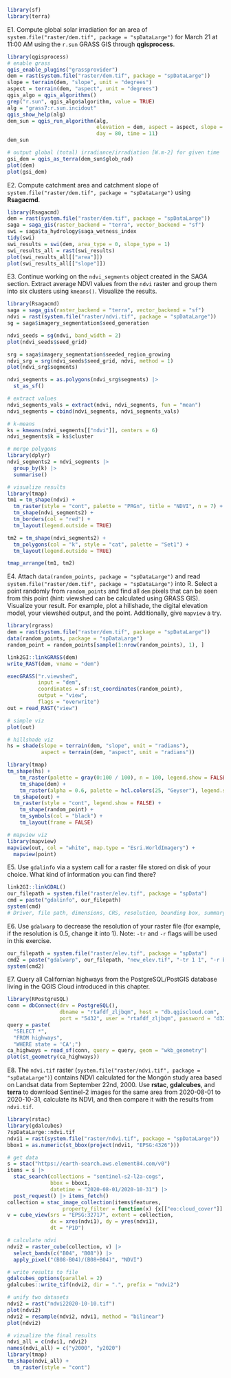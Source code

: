 ```r
library(sf)
library(terra)
```

<!-- qgisprocess 1-3 -->
E1. Compute global solar irradiation for an area of `system.file("raster/dem.tif", package = "spDataLarge")` for March 21 at 11:00 AM using the `r.sun` GRASS GIS through **qgisprocess**.

```r
library(qgisprocess)
# enable grass
qgis_enable_plugins("grassprovider")
dem = rast(system.file("raster/dem.tif", package = "spDataLarge"))
slope = terrain(dem, "slope", unit = "degrees")
aspect = terrain(dem, "aspect", unit = "degrees")
qgis_algo = qgis_algorithms()
grep("r.sun", qgis_algo$algorithm, value = TRUE)
alg = "grass7:r.sun.incidout"
qgis_show_help(alg)
dem_sun = qgis_run_algorithm(alg,
                             elevation = dem, aspect = aspect, slope = slope,
                             day = 80, time = 11)
dem_sun

# output global (total) irradiance/irradiation [W.m-2] for given time
gsi_dem = qgis_as_terra(dem_sun$glob_rad)
plot(dem)
plot(gsi_dem)
```

<!-- sagagis 1 -->
E2. Compute catchment area\index{catchment area} and catchment slope of `system.file("raster/dem.tif", package = "spDataLarge")` using **Rsagacmd**.

```r
library(Rsagacmd)
dem = rast(system.file("raster/dem.tif", package = "spDataLarge"))
saga = saga_gis(raster_backend = "terra", vector_backend = "sf")
swi = saga$ta_hydrology$saga_wetness_index
tidy(swi)
swi_results = swi(dem, area_type = 0, slope_type = 1)
swi_results_all = rast(swi_results)
plot(swi_results_all[["area"]])
plot(swi_results_all[["slope"]])
```

E3. Continue working on the `ndvi_segments` object created in the SAGA section.
Extract average NDVI values from the `ndvi` raster and group them into six clusters using `kmeans()`. 
Visualize the results.

```r
library(Rsagacmd)
saga = saga_gis(raster_backend = "terra", vector_backend = "sf")
ndvi = rast(system.file("raster/ndvi.tif", package = "spDataLarge"))
sg = saga$imagery_segmentation$seed_generation

ndvi_seeds = sg(ndvi, band_width = 2)
plot(ndvi_seeds$seed_grid)

srg = saga$imagery_segmentation$seeded_region_growing
ndvi_srg = srg(ndvi_seeds$seed_grid, ndvi, method = 1)
plot(ndvi_srg$segments)

ndvi_segments = as.polygons(ndvi_srg$segments) |> 
  st_as_sf()

# extract values
ndvi_segments_vals = extract(ndvi, ndvi_segments, fun = "mean")
ndvi_segments = cbind(ndvi_segments, ndvi_segments_vals)

# k-means
ks = kmeans(ndvi_segments[["ndvi"]], centers = 6)
ndvi_segments$k = ks$cluster

# merge polygons
library(dplyr)
ndvi_segments2 = ndvi_segments |> 
  group_by(k) |> 
  summarise()

# visualize results
library(tmap)
tm1 = tm_shape(ndvi) +
  tm_raster(style = "cont", palette = "PRGn", title = "NDVI", n = 7) + 
  tm_shape(ndvi_segments2) +
  tm_borders(col = "red") +
  tm_layout(legend.outside = TRUE)

tm2 = tm_shape(ndvi_segments2) +
  tm_polygons(col = "k", style = "cat", palette = "Set1") +
  tm_layout(legend.outside = TRUE)

tmap_arrange(tm1, tm2)
```

<!-- rgrass 1 -->
E4. Attach `data(random_points, package = "spDataLarge")` and read `system.file("raster/dem.tif", package = "spDataLarge")` into R.
Select a point randomly from `random_points` and find all `dem` pixels that can be seen from this point (hint: viewshed\index{viewshed} can be calculated using GRASS GIS).
Visualize your result.
For example, plot a hillshade\index{hillshade}, the digital elevation model\index{digital elevation model}, your viewshed\index{viewshed} output, and the point.
Additionally, give `mapview` a try.

```r
library(rgrass)
dem = rast(system.file("raster/dem.tif", package = "spDataLarge"))
data(random_points, package = "spDataLarge")
random_point = random_points[sample(1:nrow(random_points), 1), ]

link2GI::linkGRASS(dem)
write_RAST(dem, vname = "dem")

execGRASS("r.viewshed",
          input = "dem", 
          coordinates = sf::st_coordinates(random_point),
          output = "view",
          flags = "overwrite")
out = read_RAST("view")

# simple viz
plot(out)

# hillshade viz
hs = shade(slope = terrain(dem, "slope", unit = "radians"), 
           aspect = terrain(dem, "aspect", unit = "radians"))

library(tmap)
tm_shape(hs) +
	tm_raster(palette = gray(0:100 / 100), n = 100, legend.show = FALSE) +
	tm_shape(dem) +
	tm_raster(alpha = 0.6, palette = hcl.colors(25, "Geyser"), legend.show = FALSE) +
  tm_shape(out) +
  tm_raster(style = "cont", legend.show = FALSE) +
	tm_shape(random_point) +
	tm_symbols(col = "black") +
	tm_layout(frame = FALSE)

# mapview viz
library(mapview)
mapview(out, col = "white", map.type = "Esri.WorldImagery") +
  mapview(point)
```

<!-- gdal 1-2 -->
E5. Use `gdalinfo` via a system call for a raster\index{raster} file stored on disk of your choice.
What kind of information you can find there?

```r
link2GI::linkGDAL()
our_filepath = system.file("raster/elev.tif", package = "spData")
cmd = paste("gdalinfo", our_filepath)
system(cmd)
# Driver, file path, dimensions, CRS, resolution, bounding box, summary statistics
```

E6. Use `gdalwarp` to decrease the resolution of your raster file (for example, if the resolution is 0.5, change it into 1). Note: `-tr` and `-r` flags will be used in this exercise.

```r
our_filepath = system.file("raster/elev.tif", package = "spData")
cmd2 = paste("gdalwarp", our_filepath, "new_elev.tif", "-tr 1 1", "-r bilinear")
system(cmd2)
```

<!-- postgis 1? -->
E7. Query all Californian highways from the PostgreSQL/PostGIS\index{PostGIS} database living in the QGIS\index{QGIS} Cloud introduced in this chapter.

```r
library(RPostgreSQL)
conn = dbConnect(drv = PostgreSQL(), 
                 dbname = "rtafdf_zljbqm", host = "db.qgiscloud.com",
                 port = "5432", user = "rtafdf_zljbqm", password = "d3290ead")
query = paste(
  "SELECT *",
  "FROM highways",
  "WHERE state = 'CA';")
ca_highways = read_sf(conn, query = query, geom = "wkb_geometry")
plot(st_geometry(ca_highways))
```

<!-- stac+gdalcubes 1 -->
E8. The `ndvi.tif` raster (`system.file("raster/ndvi.tif", package = "spDataLarge")`) contains NDVI calculated for the Mongón study area based on Landsat data from September 22nd, 2000.
Use **rstac**, **gdalcubes**, and **terra** to download Sentinel-2 images for the same area from 
2020-08-01 to 2020-10-31, calculate its NDVI, and then compare it with the results from `ndvi.tif`.

```r
library(rstac)
library(gdalcubes)
?spDataLarge::ndvi.tif
ndvi1 = rast(system.file("raster/ndvi.tif", package = "spDataLarge"))
bbox1 = as.numeric(st_bbox(project(ndvi1, "EPSG:4326")))

# get data
s = stac("https://earth-search.aws.element84.com/v0")
items = s |>
  stac_search(collections = "sentinel-s2-l2a-cogs",
              bbox = bbox1, 
              datetime = "2020-08-01/2020-10-31") |>
  post_request() |> items_fetch()
collection = stac_image_collection(items$features, 
                  property_filter = function(x) {x[["eo:cloud_cover"]] < 10})
v = cube_view(srs = "EPSG:32717", extent = collection,
              dx = xres(ndvi1), dy = yres(ndvi1),
              dt = "P1D")

# calculate ndvi
ndvi2 = raster_cube(collection, v) |>
  select_bands(c("B04", "B08")) |>
  apply_pixel("(B08-B04)/(B08+B04)", "NDVI")

# write results to file
gdalcubes_options(parallel = 2)
gdalcubes::write_tif(ndvi2, dir = ".", prefix = "ndvi2")

# unify two datasets
ndvi2 = rast("ndvi22020-10-10.tif")
plot(ndvi2)
ndvi2 = resample(ndvi2, ndvi1, method = "bilinear")
plot(ndvi2)

# vizualize the final results
ndvi_all = c(ndvi1, ndvi2)
names(ndvi_all) = c("y2000", "y2020")
library(tmap)
tm_shape(ndvi_all) +
  tm_raster(style = "cont")
```

